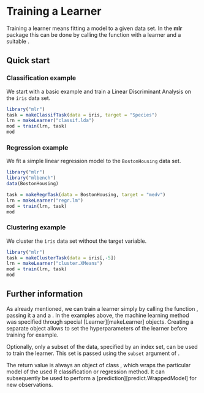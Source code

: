 Training a Learner
==================

Training a learner means fitting a model to a given data set.
In the **mlr** package this can be done by calling the function \man[train]
with a learner and a suitable \man[Task].


Quick start
-----------

### Classification example

We start with a basic example and train a Linear Discriminant Analysis on the ``iris`` data set.

```r
library("mlr")
task = makeClassifTask(data = iris, target = "Species")
lrn = makeLearner("classif.lda")
mod = train(lrn, task)
mod
```

### Regression example

We fit a simple linear regression model to the ``BostonHousing`` data set.

```r
library("mlr")
library("mlbench")
data(BostonHousing)

task = makeRegrTask(data = BostonHousing, target = "medv")
lrn = makeLearner("regr.lm")
mod = train(lrn, task)
mod
```

### Clustering example

We cluster the ``iris`` data set without the target variable.

```r
library("mlr")
task = makeClusterTask(data = iris[,-5])
lrn = makeLearner("cluster.XMeans")
mod = train(lrn, task)
mod
```

Further information
-------------------

As already mentioned, we can train a learner simply by
calling the function \man[train], passing it a \man[Learner] and a \man[Task]. 
In the examples above, the machine learning method was specified 
through special \man2[Learner][makeLearner] objects. Creating a separate object
allows to set the hyperparameters of the learner before training for example.

Optionally, only a subset of the data, specified by an index set, can be used to 
train the learner. This set is passed using the ``subset`` argument of \man[train].

The return value is always an object of class \man[WrappedModel], which wraps the
particular model of the used R classification or regression method. It
can subsequently be used to perform a \man2[prediction][predict.WrappedModel] for new observations.
